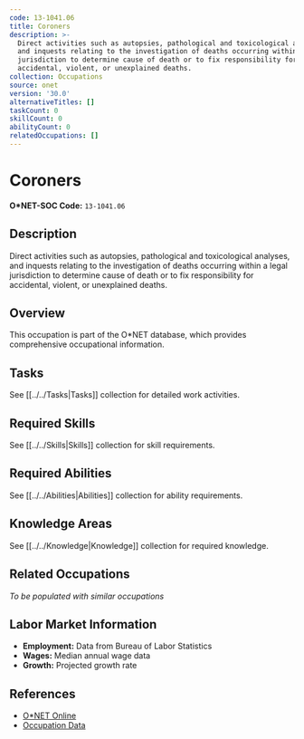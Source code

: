```yaml
---
code: 13-1041.06
title: Coroners
description: >-
  Direct activities such as autopsies, pathological and toxicological analyses,
  and inquests relating to the investigation of deaths occurring within a legal
  jurisdiction to determine cause of death or to fix responsibility for
  accidental, violent, or unexplained deaths.
collection: Occupations
source: onet
version: '30.0'
alternativeTitles: []
taskCount: 0
skillCount: 0
abilityCount: 0
relatedOccupations: []
---
```

# Coroners

**O*NET-SOC Code:** `13-1041.06`

## Description

Direct activities such as autopsies, pathological and toxicological analyses, and inquests relating to the investigation of deaths occurring within a legal jurisdiction to determine cause of death or to fix responsibility for accidental, violent, or unexplained deaths.

## Overview

This occupation is part of the O*NET database, which provides comprehensive occupational information.

## Tasks

See [[../../Tasks|Tasks]] collection for detailed work activities.

## Required Skills

See [[../../Skills|Skills]] collection for skill requirements.

## Required Abilities

See [[../../Abilities|Abilities]] collection for ability requirements.

## Knowledge Areas

See [[../../Knowledge|Knowledge]] collection for required knowledge.

## Related Occupations

*To be populated with similar occupations*

## Labor Market Information

- **Employment:** Data from Bureau of Labor Statistics
- **Wages:** Median annual wage data
- **Growth:** Projected growth rate

## References

- [O*NET Online](https://www.onetonline.org/link/summary/13-1041.06)
- [Occupation Data](https://www.onetcenter.org/)
